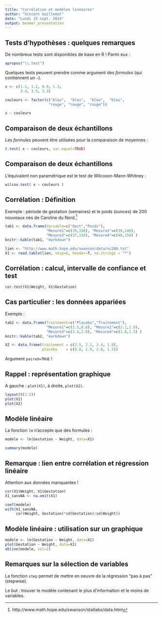 ```yaml
---
title: "Corrélation et modèles linéaires"
author: "Vincent Guillemot"
date: "Lundi 15 sept. 2014"
output: beamer_presentation
---
```


## Tests d'hypothèses : quelques remarques

De nombreux tests sont disponibles de base en R ! Parmi eux :
```r
apropos("\\.test")
```

Quelques tests peuvent prendre comme argument des *formules* (qui contiennent un `~`).
```r
x <- c(1.1, 1.2, 0.9, 1.3, 
       3.4, 3.5, 3.3)

couleurs <- factor(c("bleu",  "bleu",  "bleu",  "bleu",
                    "rouge", "rouge", "rouge"))

x ~ couleurs
```


## Comparaison de deux échantillons

Les *formules* peuvent être utilisées pour la comparaison de moyennes :
```r
t.test( x ~ couleurs, var.equal=TRUE)
```


## Comparaison de deux échantillons

L'équivalent non paramétrique est le test de Wilcoxon-Mann-Whitney :
```r
wilcox.test( x ~ couleurs )
```


## Corrélation : Définition

Exemple : période de gestation (semaines) et le poids (ounces) de 200 nouveaux nés de Caroline du Nord.[^1]  

[^1]: http://www.math.hope.edu/swanson/statlabs/data.html


```r
tab1 <- data.frame(Variable=c("Gest","Poids"), 
                   "Mesure1"=c(39,158), "Mesure2"=c(39,146), 
                   "Mesure3"=c(37,128), "Mesure4"=c(40,150) )
knitr::kable(tab1, "markdown")
```

```r
lien <- "http://www.math.hope.edu/swanson/data/nc200.txt"
X1 <- read.table(lien, skip=6, header=T, na.strings = "*")
```

## Corrélation : calcul, intervalle de confiance et test

\tiny

```r
cor.test(X1$Weight, X1$Gestation)
```




## Cas particulier : les données appariées

Exemple : 

```r
tab2 <- data.frame(Traitement=c("Placebo","Traitement"), 
                   "Mesure1"=c(2.5,0.8), "Mesure2"=c(2.1,1.9), 
                   "Mesure3"=c(3.4,2.0), "Mesure4"=c(1.8,1.5) )
knitr::kable(tab2, "markdown")
```

```r
X2 <- data.frame(traitement = c(2.5, 2.1, 3.4, 1.8), 
                 placebo    = c(0.8, 1.9, 2.0, 1.5))
```

Argument `paired=TRUE` !

## Rappel : représentation graphique

A gauche : `plot(X1)`, à droite, `plot(X2)`.


```r
layout(t(1:2))
plot(X1)
plot(X2)
```


## Modèle linéaire

\tiny 

La fonction `lm` n'accepte que des formules : 
```r
modele <- lm(Gestation ~ Weight, data=X1)
```
```r
summary(modele)
```

## Remarque : lien entre corrélation et régression linéaire

\small

Attention aux données manquantes !
```r
cor(X1$Weight, X1$Gestation)
X1_sansNA <- na.omit(X1)
```


```r
coef(modele)
with(X1_sansNA, 
     cor(Weight, Gestation)*sd(Gestation)/sd(Weight))
```



## Modèle linéaire : utilisation sur un graphique

```r
modele <- lm(Gestation ~ Weight, data=X1)
plot(Gestation ~ Weight, data=X1)
abline(modele, col=2)
```



## Remarques sur la sélection de variables

La fonction `step` permet de mettre en oeuvre de la régression "pas à pas" (stepwise).

Le but : trouver le modèle contenant le plus d'information et le moins de variables.

